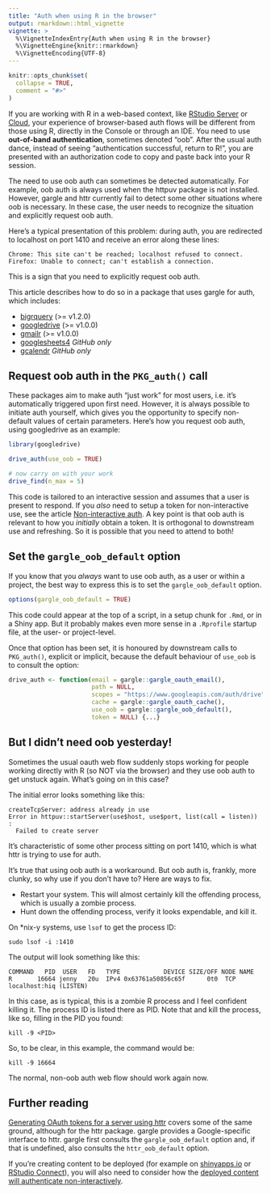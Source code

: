 ```yaml
---
title: "Auth when using R in the browser"
output: rmarkdown::html_vignette
vignette: >
  %\VignetteIndexEntry{Auth when using R in the browser}
  %\VignetteEngine{knitr::rmarkdown}
  %\VignetteEncoding{UTF-8}
---
```


```r
knitr::opts_chunk$set(
  collapse = TRUE,
  comment = "#>"
)
```

If you are working with R in a web-based context, like [RStudio Server](https://www.rstudio.com/products/rstudio-server/) or [Cloud](https://rstudio.cloud), your experience of browser-based auth flows will be
different from those using R, directly in the Console or through an IDE. You need to use **out-of-band authentication**, sometimes denoted "oob". After the usual auth dance, instead of seeing "authentication successful, return to R!", you are presented with an authorization code to copy and paste back into your R session.

The need to use oob auth can sometimes be detected automatically. For example, oob auth is always used when the httpuv package is not installed. However, gargle and httr currently fail to detect some other situations where oob is necessary. In these case, the user needs to recognize the situation and explicitly request oob auth.

Here's a typical presentation of this problem: during auth, you are redirected to localhost on port 1410 and receive an error along these lines:

```
Chrome: This site can't be reached; localhost refused to connect.
Firefox: Unable to connect; can't establish a connection.
```

This is a sign that you need to explicitly request oob auth.

This article describes how to do so in a package that uses gargle for auth, which includes:

  * [bigrquery](https://bigrquery.r-dbi.org) (>= v1.2.0)
  * [googledrive](https://googledrive.tidyverse.org) (>= v1.0.0)
  * [gmailr](https://gmailr.r-lib.org) (>= v1.0.0)
  * [googlesheets4](https://googlesheets4.tidyverse.org) *GitHub only*
  * [gcalendr](https://github.com/andrie/gcalendr) *GitHub only*

## Request oob auth in the `PKG_auth()` call

These packages aim to make auth "just work" for most users, i.e. it's automatically triggered upon first need. However, it is always possible to initiate auth yourself, which gives you the opportunity to specify non-default values of certain parameters. Here's how you request oob auth, using googledrive as an example:

```r
library(googledrive)

drive_auth(use_oob = TRUE)

# now carry on with your work
drive_find(n_max = 5)
```

This code is tailored to an interactive session and assumes that a user is present to respond. If you *also* need to setup a token for non-interactive use, see the article [Non-interactive auth](https://gargle.r-lib.org/articles/non-interactive-auth.html). A key point is that oob auth is relevant to how you *initially* obtain a token. It is orthogonal to downstream use and refreshing. So it is possible that you need to attend to both!

## Set the `gargle_oob_default` option

If you know that you *always* want to use oob auth, as a user or within a project, the best way to express this is to set the `gargle_oob_default` option.

```r
options(gargle_oob_default = TRUE)
```

This code could appear at the top of a script, in a setup chunk for `.Rmd`, or in a Shiny app. But it probably makes even more sense in a `.Rprofile` startup file, at the user- or project-level.

Once that option has been set, it is honoured by downstream calls to `PKG_auth()`, explicit or implicit, because the default behaviour of `use_oob` is to consult the option:

```r
drive_auth <- function(email = gargle::gargle_oauth_email(),
                       path = NULL,
                       scopes = "https://www.googleapis.com/auth/drive",
                       cache = gargle::gargle_oauth_cache(),
                       use_oob = gargle::gargle_oob_default(),
                       token = NULL) {...}
```

## But I didn't need oob yesterday!

Sometimes the usual oauth web flow suddenly stops working for people working directly with R (so NOT via the browser) and they use oob auth to get unstuck again. What's going on in this case?

The initial error looks something like this:

```
createTcpServer: address already in use
Error in httpuv::startServer(use$host, use$port, list(call = listen)) : 
  Failed to create server
```

It's characteristic of some other process sitting on port 1410, which is what httr is trying to use for auth.

It's true that using oob auth is a workaround. But oob auth is, frankly, more clunky, so why use if you don't have to? Here are ways to fix.

  * Restart your system. This will almost certainly kill the offending process,
    which is usually a zombie process.
  * Hunt down the offending process, verify it looks expendable, and kill it.

On *nix-y systems, use `lsof` to get the process ID:

```
sudo lsof -i :1410
```

The output will look something like this:

```
COMMAND   PID  USER   FD   TYPE            DEVICE SIZE/OFF NODE NAME
R       16664 jenny   20u  IPv4 0x63761a50856c65f      0t0  TCP localhost:hiq (LISTEN)
```

In this case, as is typical, this is a zombie R process and I feel confident killing it. The process ID is listed there as PID. Note that and kill the process, like so, filling in the PID you found:

```
kill -9 <PID>
```

So, to be clear, in this example, the command would be:

```
kill -9 16664
```

The normal, non-oob auth web flow should work again now.

## Further reading

[Generating OAuth tokens for a server using httr](https://support.rstudio.com/hc/en-us/articles/217952868-Generating-OAuth-tokens-from-a-server) covers some of the same ground, although for the httr package. gargle provides a Google-specific interface to httr. gargle first consults the `gargle_oob_default` option and, if that is undefined, also consults the `httr_oob_default` option.

If you're creating content to be deployed (for example on [shinyapps.io](https://www.shinyapps.io) or [RStudio Connect](https://www.rstudio.com/products/connect/)), you will also need to consider how the [deployed content will authenticate non-interactively](https://gargle.r-lib.org/articles/non-interactive-auth.html). 

